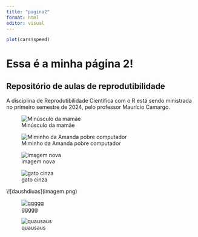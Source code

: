 ```yaml
---
title: "pagina2"
format: html
editor: visual
---
```


```r
plot(cars$speed)
```


# Essa é a minha página 2!

## Repositório de aulas de reprodutibilidade

A disciplina de Reprodutibilidade Científica com o R está sendo ministrada no primeiro semestre de 2024, pelo professor Maurício Camargo.

![Minúsculo da mamãe](https://th.bing.com/th/id/OIP.KKTsf3s2OnwadSB-AwYAFQHaE1?rs=1&pid=ImgDetMain)

![Miminho da Amanda pobre computador](https://guiaanimal.net/uploads/content/image/48533/Design_sem_nome_-_2021-08-20T184136.453.png)

![imagem nova](https://th.bing.com/th/id/OIP.ie8mB8bnzmKC6F4h8e-X3wHaEo?rs=1&pid=ImgDetMain)

![gato cinza](https://wallpapercave.com/wp/wp7996805.jpg)

\\\![daushdiuas\](imagem.png)

![ggggg](https://external-preview.redd.it/r8kXc2FXKxPGgha9WpJG45SowjkskCPFCSchrZkHEH8.jpg?width=640&crop=smart&auto=webp&s=25da2e120b7e44b12d6a479bd044d8df8768fee4)

![quausaus](https://external-preview.redd.it/r8kXc2FXKxPGgha9WpJG45SowjkskCPFCSchrZkHEH8.jpg?width=640&crop=smart&auto=webp&s=25da2e120b7e44b12d6a479bd044d8df8768fee4)
